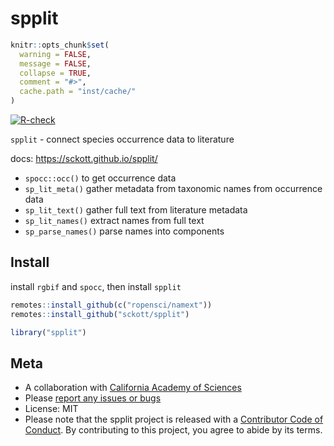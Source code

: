 spplit
======

```r
knitr::opts_chunk$set(
  warning = FALSE,
  message = FALSE,
  collapse = TRUE,
  comment = "#>",
  cache.path = "inst/cache/"
)
```

[![R-check](https://github.com/sckott/spplit/workflows/R-check/badge.svg)](https://github.com/sckott/spplit/actions/)

`spplit` - connect species occurrence data to literature

docs: <https://sckott.github.io/spplit/>

* `spocc::occ()` to get occurrence data
* `sp_lit_meta()` gather metadata from taxonomic names from occurrence data
* `sp_lit_text()` gather full text from literature metadata
* `sp_lit_names()` extract names from full text
* `sp_parse_names()` parse names into components

## Install

install `rgbif` and `spocc`, then install `spplit`

```r
remotes::install_github(c("ropensci/namext"))
remotes::install_github("sckott/spplit")
```

```r
library("spplit")
```

## Meta

* A collaboration with [California Academy of Sciences](http://www.calacademy.org/)
* Please [report any issues or bugs](https://github.com/sckott/spplit/issues)
* License: MIT
* Please note that the spplit project is released with a [Contributor Code of Conduct](https://contributor-covenant.org/version/2/0/CODE_OF_CONDUCT.html). By contributing to this project, you agree to abide by its terms.
